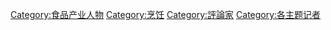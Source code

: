 {{Catnav|頁面分類|人类社会|社会科学|家政学|飲食}}
{{Catnav|頁面分類|人类社会|生活|飲食|烹饪}}
{{Catnav|頁面分類|人类社会|生活|飲食}}
{{Catnav|頁面分類|人类社会|生活|文化|飲食}}
{{Catnav|頁面分類|人类社会|文化|飲食|烹饪}}
{{Catnav|頁面分類|人类社会|文化|飲食}}
{{Catnav|頁面分類|人类社会|媒体|大眾媒體}}
{{Catnav|頁面分類|人类社会|人物|各職業人物|評論員}}
{{Catnav|頁面分類|人类社会|人物|各職業人物}}
{{Catnav|頁面分類|人物|各職業人物|評論員}}
{{Catnav|頁面分類|人物|各職業人物}}

{{catmore}}

[[Category:食品产业人物‎|Category:食品产业人物‎]]
[[Category:烹饪|Category:烹饪]]
[[Category:評論家|Category:評論家]]
[[Category:各主题记者|Category:各主题记者]]
